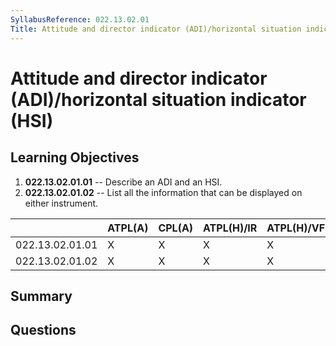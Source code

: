 ```yaml
---
SyllabusReference: 022.13.02.01
Title: Attitude and director indicator (ADI)/horizontal situation indicator (HSI)
---
```


# Attitude and director indicator (ADI)/horizontal situation indicator (HSI)

## Learning Objectives

1. **022.13.02.01.01** -- Describe an ADI and an HSI.
2. **022.13.02.01.02** -- List all the information that can be displayed on either
   instrument.

|                 | ATPL(A) | CPL(A) | ATPL(H)/IR | ATPL(H)/VFR | CPL(H) | IR  | CBIR(A) |
| --------------- | ------- | ------ | ---------- | ----------- | ------ | --- | ------- |
| 022.13.02.01.01 | X       | X      | X          | X           | X      | X   | X       |
| 022.13.02.01.02 | X       | X      | X          | X           | X      | X   | X       |

## Summary

## Questions
